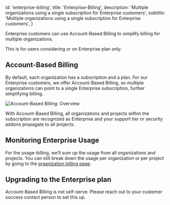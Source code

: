 
  id: 'enterprise-billing',
  title: 'Enterprise-Billing',
  description: 'Multiple organizations using a single subscription for Enterprise customers',
  subtitle: 'Multiple organizations using a single subscription for Enterprise customers',
}

Enterprise customers can use Account-Based Billing to simplify billing for multiple organizations.

<Admonition type="note">This is for users considering or on Enterprise plan only.</Admonition>

## Account-Based Billing

By default, each organization has a subscription and a plan. For our Enterprise customers, we offer Account-Based Billing, so multiple organizations can point to a single Enterprise subscription, further simplifying billing.

![Account-Based Billing: Overview](/docs/img/guides/platform/account-based-billing.png)

With Account-Based Billing, all organizations and projects within the subscription are recognized as Enterprise and your support tier or security addons propagate to all projects.

## Monitoring Enterprise Usage

For the usage-billing, we’ll sum up the usage from all organizations and projects. You can still break down the usage per organization or per project by going to the [organization billing page](/dashboard/org/_/billing).

## Upgrading to the Enterprise plan

Account-Based Billing is not self-serve. Please reach out to your customer success contact person to set this up.


